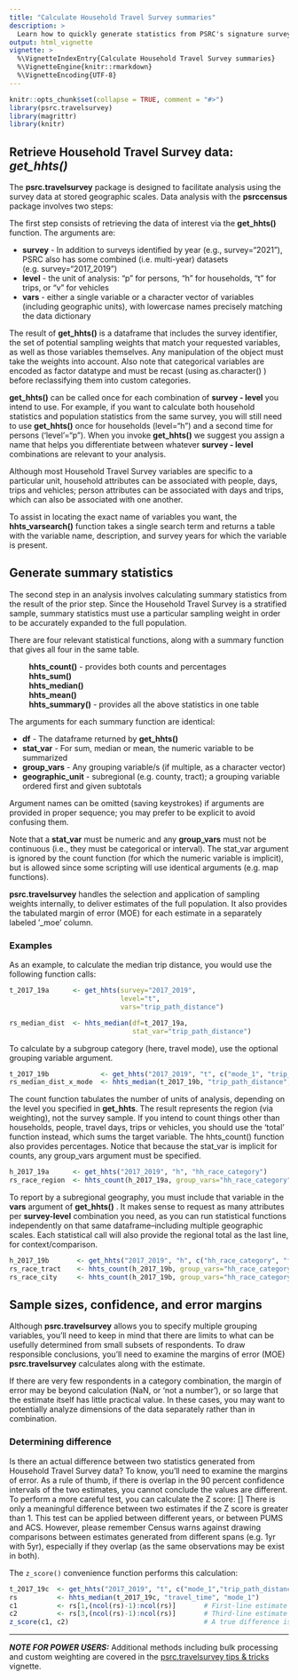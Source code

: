 ```yaml
---
title: "Calculate Household Travel Survey summaries"
description: >
  Learn how to quickly generate statistics from PSRC's signature survey
output: html_vignette
vignette: >
  %\VignetteIndexEntry{Calculate Household Travel Survey summaries}
  %\VignetteEngine{knitr::rmarkdown}
  %\VignetteEncoding{UTF-8}
---
```


```r
knitr::opts_chunk$set(collapse = TRUE, comment = "#>")
library(psrc.travelsurvey)
library(magrittr)
library(knitr)
```

## Retrieve Household Travel Survey data: *get_hhts()*

The **psrc.travelsurvey** package is designed to facilitate analysis using the survey data at stored geographic scales. Data analysis with the **psrccensus** package involves two steps:

The first step consists of retrieving the data of interest via the **get_hhts()** function. The arguments are:

  * **survey** - In addition to surveys identified by year (e.g., survey="2021"), PSRC also has some combined (i.e. multi-year) datasets (e.g. survey="2017_2019")
  * **level**  - the unit of analysis: "p" for persons, "h" for households, "t" for trips, or "v" for vehicles
  * **vars**   - either a single variable or a character vector of variables (including geographic units), with lowercase names precisely matching the data dictionary

The result of **get_hhts()** is a dataframe that includes the survey identifier, the set of potential sampling weights that match your requested variables, as well as those variables themselves. Any manipulation of the object must take the weights into account. Also note that categorical variables are encoded as factor datatype and must be recast (using as.character() ) before reclassifying them into custom categories. 
  
**get_hhts()** can be called once for each combination of **survey - level** you intend to use. For example, if you want to calculate both household statistics and population statistics from the same survey, you will still need to use **get_hhts()** once for households (level="h") and a second time for persons ('level'="p"). When you invoke **get_hhts()** we suggest you assign a name that helps you differentiate between whatever **survey - level** combinations are relevant to your analysis.

Although most Household Travel Survey variables are specific to a particular unit, household attributes can be associated with people, days, trips and vehicles; person attributes can be associated with days and trips, which can also be associated with one another.

To assist in locating the exact name of variables you want, the **hhts_varsearch()** function takes a single search term and returns a table with the variable name, description, and survey years for which the variable is present.

## Generate summary statistics

The second step in an analysis involves calculating summary statistics from the result of the prior step. Since the Household Travel Survey is a stratified sample, summary statistics must use a particular sampling weight in order to be accurately expanded to the full population.

There are four relevant statistical functions, along with a summary function that gives all four in the same table. 

|          **hhts_count()** - provides both counts and percentages 
|          **hhts_sum()** 
|          **hhts_median()**  
|          **hhts_mean()**
|          **hhts_summary()** - provides all the above statistics in one table

The arguments for each summary function are identical:

  * **df**              - The dataframe returned by **get_hhts()**
  * **stat_var**        - For sum, median or mean, the numeric variable to be summarized
  * **group_vars**      - Any grouping variable/s (if multiple, as a character vector)
  * **geographic_unit** - subregional (e.g. county, tract); a grouping variable ordered first and given subtotals

Argument names can be omitted (saving keystrokes) if arguments are provided in proper sequence; you may prefer to be explicit to avoid confusing them. 

Note that a **stat_var** must be numeric and any **group_vars** must not be continuous (i.e., they must be categorical or interval). The stat_var argument is ignored by the count function (for which the numeric variable is implicit), but is allowed since some scripting will use identical arguments (e.g. map functions).

**psrc.travelsurvey** handles the selection and application of sampling weights internally, to deliver estimates of the full population. It also provides the tabulated margin of error (MOE) for each estimate in a separately labeled '_moe' column. 


### Examples

As an example, to calculate the median trip distance, you would use the following function calls:
```r
t_2017_19a      <- get_hhts(survey="2017_2019",
                            level="t",
                            vars="trip_path_distance")

rs_median_dist  <- hhts_median(df=t_2017_19a, 
                               stat_var="trip_path_distance")
```


To calculate by a subgroup category (here, travel mode), use the optional grouping variable argument.
```r
t_2017_19b             <- get_hhts("2017_2019", "t", c("mode_1", "trip_path_distance"))
rs_median_dist_x_mode  <- hhts_median(t_2017_19b, "trip_path_distance", "mode_1")
```


The count function tabulates the number of units of analysis, depending on the level you specified in **get_hhts**. The result represents the region (via weighting), not the survey sample. If you intend to count things other than households, people, travel days, trips or vehicles, you should use the 'total' function instead, which sums the target variable. The hhts_count() function also provides percentages. Notice that because the stat_var is implicit for counts, any group_vars argument must be specified.
```r
h_2017_19a      <- get_hhts("2017_2019", "h", "hh_race_category")
rs_race_region  <- hhts_count(h_2017_19a, group_vars="hh_race_category")
```


To report by a subregional geography, you must include that variable in the **vars** argument of **get_hhts()** . It makes sense to request as many attributes per **survey-level** combination you need, as you can run statistical functions independently on that same dataframe--including multiple geographic scales. Each statistical call will also provide the regional total as the last line, for context/comparison.
```r
h_2017_19b       <- get_hhts("2017_2019", "h", c("hh_race_category", "final_home_tract", "home_city_name")
rs_race_tract    <- hhts_count(h_2017_19b, group_vars="hh_race_category", geographic_unit="final_home_tract")
rs_race_city     <- hhts_count(h_2017_19b, group_vars="hh_race_category", geographic_unit="home_city_name")
```


## Sample sizes, confidence, and error margins

Although **psrc.travelsurvey** allows you to specify multiple grouping variables, you'll need to keep in mind that there are limits to what can be usefully determined from small subsets of respondents. To draw responsible conclusions, you'll need to examine the margins of error (MOE) **psrc.travelsurvey** calculates along with the estimate.

If there are very few respondents in a category combination, the margin of error may be beyond calculation (NaN, or 'not a number'), or so large that the estimate itself has little practical value. In these cases, you may want to potentially analyze dimensions of the data separately rather than in combination.

### Determining difference
Is there an actual difference between two statistics generated from Household Travel Survey data? To know, you'll need to examine the margins of error. As a rule of thumb, if there is overlap in the 90 percent confidence intervals of the two estimates, you cannot conclude the values are different. To perform a more careful test, you can calculate the Z score:
\[\frac{|Est_{1} - Est_{2}|}{\sqrt{MOE_{est1}^2 + MOE_{est2}^2}}\]
There is only a meaningful difference between two estimates if the Z score is greater than 1. This test can be applied between different years, or between PUMS and ACS. However, please remember Census warns against drawing comparisons between estimates generated from different spans (e.g. 1yr with 5yr), especially if they overlap (as the same observations may be exist in both).

The `z_score()` convenience function performs this calculation:
```r
t_2017_19c  <- get_hhts("2017_2019", "t", c("mode_1","trip_path_distance","travel_time")
rs          <- hhts_median(t_2017_19c, "travel_time", "mode_1")
c1          <- rs[1,(ncol(rs)-1):ncol(rs)]       # First-line estimate and its MOE (as numeric vector)
c2          <- rs[3,(ncol(rs)-1):ncol(rs)]       # Third-line estimate and its MOE (as numeric vector)
z_score(c1, c2)                                  # A true difference is indicated by score > 1

```
***
**_NOTE FOR POWER USERS:_** 
Additional methods including bulk processing and custom weighting are covered in the [psrc.travelsurvey tips & tricks](https://psrc.github.io/psrc.travelsurvey/articles/psrc.travelsurvey_tips_and_tricks.html) vignette.

